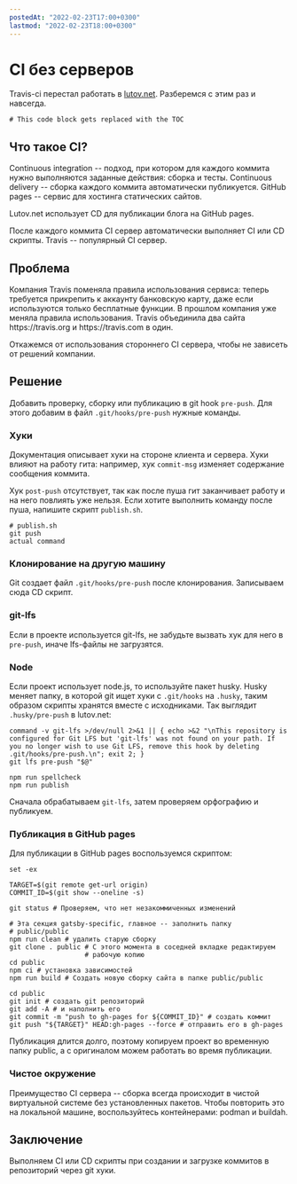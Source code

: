 ```yaml
---
postedAt: "2022-02-23T17:00+0300"
lastmod: "2022-02-23T18:00+0300"
---
```

# CI без серверов

Travis-ci перестал работать в
[lutov.net](https://github.com/vslutov/lutov-net).
Разберемся с этим раз и навсегда.

<div id="toc"/>

```toc
# This code block gets replaced with the TOC
```

## Что такое CI?

Continuous integration -- подход, при котором для каждого коммита
нужно выполняются заданные действия: сборка и тесты.
Continuous delivery -- сборка каждого коммита автоматически публикуется.
GitHub pages -- сервис для хостинга статических сайтов.

Lutov.net использует CD для публикации блога на GitHub pages.

После каждого коммита CI сервер автоматически выполняет CI или CD скрипты.
Travis -- популярный CI сервер.


## Проблема

Компания Travis поменяла правила использования сервиса: теперь требуется
прикрепить к аккаунту банковскую карту, даже если используются только
бесплатные функции.
В прошлом компания уже меняла правила использования.
Travis объединила два сайта https://travis.org и https://travis.com в один.

Откажемся от использования стороннего CI сервера, чтобы не зависеть от
решений компании.

## Решение

Добавить проверку, сборку или публикацию в git hook `pre-push`.
Для этого добавим в файл `.git/hooks/pre-push` нужные команды.

### Хуки

[Документация](https://git-scm.com/book/en/v2/Customizing-Git-Git-Hooks)
описывает хуки на стороне клиента и сервера.
Хуки влияют на работу гита: например, хук `commit-msg` изменяет
содержание сообщения коммита.

Хук `post-push` отсутствует, так как после пуша гит заканчивает работу
и на него повлиять уже нельзя.
Если хотите выполнить команду после пуша, напишите скрипт `publish.sh`.

```shell
# publish.sh
git push
actual command
```

### Клонирование на другую машину

Git создает файл `.git/hooks/pre-push` после клонирования.
Записываем сюда CD скрипт.

### git-lfs

Если в проекте используется git-lfs, не забудьте вызвать хук для него
в `pre-push`, иначе lfs-файлы не загрузятся.

### Node

Если проект использует node.js, то используйте пакет
[husky](https://typicode.github.io/husky). Husky меняет папку, в которой
git ищет хуки с `.git/hooks` на `.husky`, таким образом скрипты хранятся
вместе с исходниками. Так выглядит `.husky/pre-push` в
lutov.net:

```shell
command -v git-lfs >/dev/null 2>&1 || { echo >&2 "\nThis repository is configured for Git LFS but 'git-lfs' was not found on your path. If you no longer wish to use Git LFS, remove this hook by deleting .git/hooks/pre-push.\n"; exit 2; }
git lfs pre-push "$@"

npm run spellcheck
npm run publish
```

Сначала обрабатываем `git-lfs`, затем проверяем орфографию
и публикуем.

### Публикация в GitHub pages

Для публикации в GitHub pages воспользуемся скриптом:

```shell
set -ex

TARGET=$(git remote get-url origin)
COMMIT_ID=$(git show --oneline -s)

git status # Проверяем, что нет незакоммиченных изменений

# Эта секция gatsby-specific, главное -- заполнить папку
# public/public
npm run clean # удалить старую сборку
git clone . public # С этого момента в соседней вкладке редактируем
                   # рабочую копию
cd public
npm ci # установка зависимостей
npm run build # Создать новую сборку сайта в папке public/public

cd public
git init # создать git репозиторий
git add -A # и наполнить его
git commit -m "push to gh-pages for ${COMMIT_ID}" # создать коммит
git push "${TARGET}" HEAD:gh-pages --force # отправить его в gh-pages
```

Публикация длится долго, поэтому копируем проект во временную
папку public, а с оригиналом можем работать во время публикации.

### Чистое окружение

Преимущество CI сервера -- сборка всегда происходит в чистой виртуальной
системе без установленных пакетов.
Чтобы повторить это на локальной машине, воспользуйтесь контейнерами:
[podman](https://podman.io/) и [buildah](https://buildah.io/).

## Заключение

Выполняем CI или CD скрипты при создании и загрузке коммитов в репозиторий
через git хуки.

